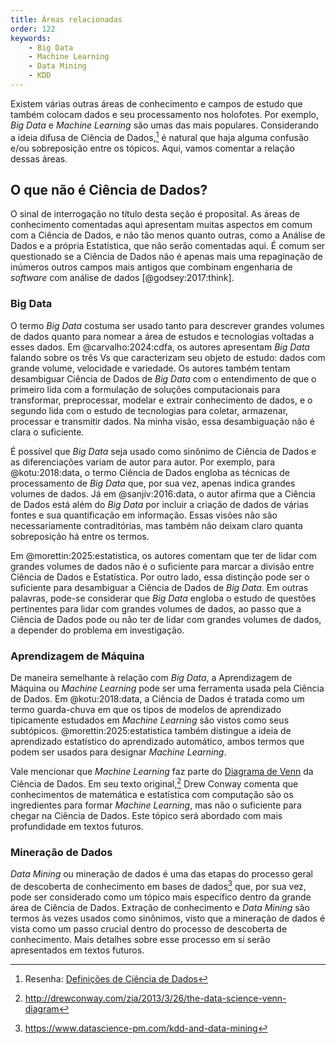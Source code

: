 ```yaml
---
title: Áreas relacionadas
order: 122
keywords:
    - Big Data
    - Machine Learning
    - Data Mining
    - KDD
---
```


Existem várias outras áreas de conhecimento e campos de estudo que também colocam dados e seu processamento nos holofotes.
Por exemplo, _Big Data_ e _Machine Learning_ são umas das mais populares.
Considerando a ideia difusa de Ciência de Dados,[^1] é natural que haja alguma confusão e/ou sobreposição entre os tópicos.
Aqui, vamos comentar a relação dessas áreas.

[^1]: Resenha: [Definições de Ciência de Dados](12_definicao.qmd)

## O que não é Ciência de Dados?

O sinal de interrogação no título desta seção é proposital.
As áreas de conhecimento comentadas aqui apresentam muitas aspectos em comum com a Ciência de Dados, e não tão menos quanto outras, como a Análise de Dados e a própria Estatística, que não serão comentadas aqui.
É comum ser questionado se a Ciência de Dados não é apenas mais uma repaginação de inúmeros outros campos mais antigos que combinam engenharia de _software_ com análise de dados [@godsey:2017:think].

### Big Data

O termo _Big Data_ costuma ser usado tanto para descrever grandes volumes de dados quanto para nomear a área de estudos e tecnologias voltadas a esses dados.
Em @carvalho:2024:cdfa, os autores apresentam _Big Data_ falando sobre os três Vs que caracterizam seu objeto de estudo: dados com grande volume, velocidade e variedade.
Os autores também tentam desambiguar Ciência de Dados de _Big Data_ com o entendimento de que o primeiro lida com a formulação de soluções computacionais para transformar, preprocessar, modelar e extrair conhecimento de dados, e o segundo lida com o estudo de tecnologias para coletar, armazenar, processar e transmitir dados.
Na minha visão, essa desambiguação não é clara o suficiente.

É possível que _Big Data_ seja usado como sinônimo de Ciência de Dados e as diferenciações variam de autor para autor.
Por exemplo, para @kotu:2018:data, o termo Ciência de Dados engloba as técnicas de processamento de _Big Data_ que, por sua vez, apenas indica grandes volumes de dados.
Já em @sanjiv:2016:data, o autor afirma que a Ciência de Dados está além do _Big Data_ por incluir a criação de dados de várias fontes e sua quantificação em informação.
Essas visões não são necessariamente contraditórias, mas também não deixam claro quanta sobreposição há entre os termos.

Em @morettin:2025:estatistica, os autores comentam que ter de lidar com grandes volumes de dados não é o suficiente para marcar a divisão entre Ciência de Dados e Estatística.
Por outro lado, essa distinção pode ser o suficiente para desambiguar a Ciência de Dados de _Big Data_.
Em outras palavras, pode-se considerar que _Big Data_ engloba o estudo de questões pertinentes para lidar com grandes volumes de dados, ao passo que a Ciência de Dados pode ou não ter de lidar com grandes volumes de dados, a depender do problema em investigação.

### Aprendizagem de Máquina

De maneira semelhante à relação com _Big Data_, a Aprendizagem de Máquina ou _Machine Learning_ pode ser uma ferramenta usada pela Ciência de Dados.
Em @kotu:2018:data, a Ciência de Dados é tratada como um termo guarda-chuva em que os tipos de modelos de aprendizado tipicamente estudados em _Machine Learning_ são vistos como seus subtópicos.
@morettin:2025:estatistica também distingue a ideia de aprendizado estatístico do aprendizado automático, ambos termos que podem ser usados para designar _Machine Learning_.

Vale mencionar que _Machine Learning_ faz parte do [Diagrama de Venn](12_definicao.qmd#fig-venn-diagram) da Ciência de Dados.
Em seu texto original,[^drew] Drew Conway comenta que conhecimentos de matemática e estatística com computação são os ingredientes para formar _Machine Learning_, mas não o suficiente para chegar na Ciência de Dados.
Este tópico será abordado com mais profundidade em textos futuros.

[^drew]: <http://drewconway.com/zia/2013/3/26/the-data-science-venn-diagram>

### Mineração de Dados

_Data Mining_ ou mineração de dados é uma das etapas do processo geral de descoberta de conhecimento em bases de dados[^dm] que, por sua vez, pode ser considerado como um tópico mais específico dentro da grande área de Ciência de Dados.
Extração de conhecimento e _Data Mining_ são termos às vezes usados como sinônimos, visto que a mineração de dados é vista como um passo crucial dentro do processo de descoberta de conhecimento.
Mais detalhes sobre esse processo em si serão apresentados em textos futuros.

[^kdd]: <https://pt.wikipedia.org/wiki/Extração_de_conhecimento>

[^dm]: <https://www.datascience-pm.com/kdd-and-data-mining>